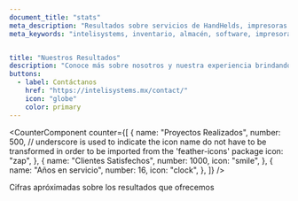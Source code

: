 ```yaml
---
document_title: "stats"
meta_description: "Resultados sobre servicios de HandHelds, impresoras industriales y software especializado."
meta_keywords: "intelisystems, inventario, almacén, software, impresoras, handheld"


title: "Nuestros Resultados"
description: "Conoce más sobre nosotros y nuestra experiencia brindando servicios de HandHeld, Impresoras y de Software para la toma de inventario."
buttons:
  - label: Contáctanos
    href: "https://intelisystems.mx/contact/"
    icon: "globe"
    color: primary
---
```


<CounterComponent
  counter={[
    {
      name: "Proyectos Realizados",
      number: 500,
      // underscore is used to indicate the icon name do not have to be transformed in order to be imported from the 'feather-icons' package
      icon: "zap",
    },
    {
      name: "Clientes Satisfechos",
      number: 1000,
      icon: "smile",
    },
    {
      name: "Años en servicio",
      number: 16,
      icon: "clock",
    },
  ]}
/>

<p class="text-text-disabled text-sm text-center mt-4">Cifras apróximadas sobre los resultados que ofrecemos</p>
<br/>